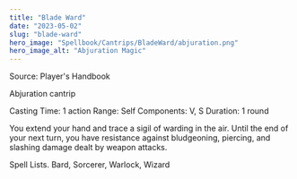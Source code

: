 ```yaml
---
title: "Blade Ward"
date: "2023-05-02"
slug: "blade-ward"
hero_image: "Spellbook/Cantrips/BladeWard/abjuration.png"
hero_image_alt: "Abjuration Magic"
---
```


Source: Player's Handbook

Abjuration cantrip

Casting Time: 1 action 
Range: Self
Components: V, S
Duration: 1 round

You extend your hand and trace a sigil of warding in the air. 
Until the end of your next turn, you have resistance against bludgeoning, piercing, 
and slashing damage dealt by weapon attacks.

Spell Lists. Bard, Sorcerer, Warlock, Wizard